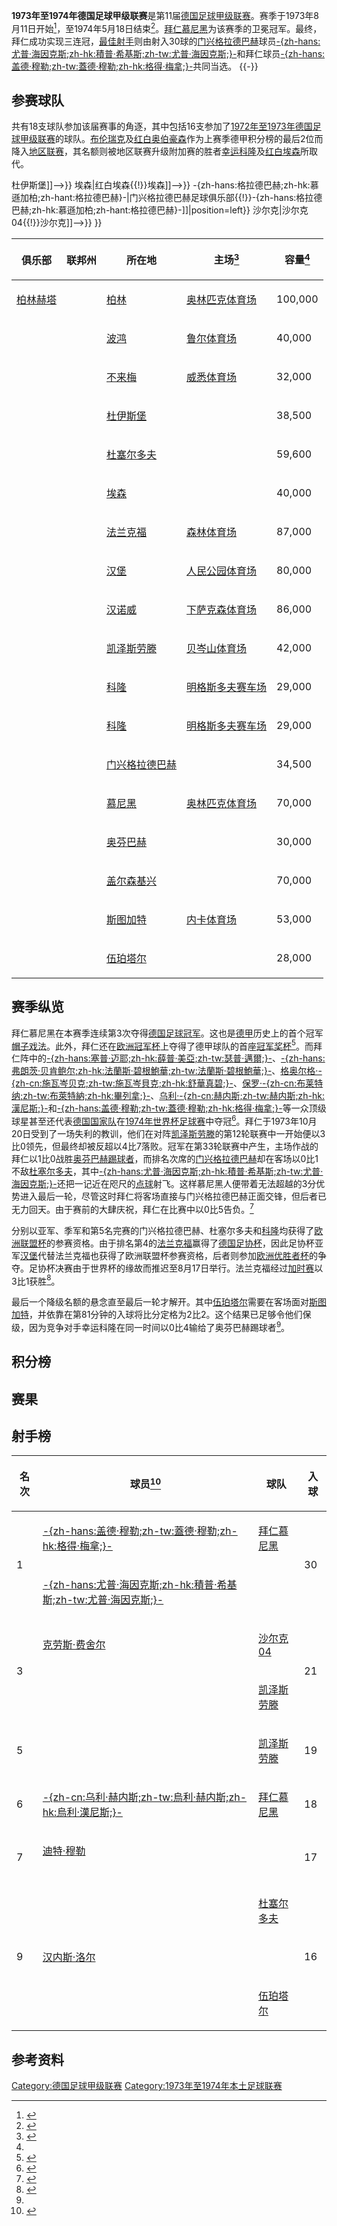 {{noteTA
|G1=足球
|G2=德甲
|G3=uefa
}}
{{Infobox football league season
| competition                = [[德国足球甲级联赛|德国足球甲级联赛]]
| season                     = 1973–74
| winners                    = [[拜仁慕尼黑|拜仁慕尼黑]]<small>（第 4 次夺冠）</small>
| relegated                  = [[幸运科隆|幸运科隆]]、[[汉诺威96|汉诺威96]]
| continentalcup1            = [[1974–75年欧洲冠军杯|欧洲冠军杯]]
| continentalcup1 qualifiers = [[拜仁慕尼黑|拜仁慕尼黑]]
| continentalcup2            = [[1974–75年欧洲优胜者杯|欧洲优胜者杯]]
| continentalcup2 qualifiers = [[法兰克福足球俱乐部|法兰克福]]
| continentalcup3            = [[1974–75年歐洲足協盃|欧洲联盟杯]]
| continentalcup3 qualifiers = [[门兴格拉德巴赫足球俱乐部|-{zh-hans:格拉德巴赫;zh-hk:慕遜加柏;zh-hant:格拉德巴赫}-]]、[[杜塞尔多夫足球俱乐部|杜塞尔多夫]]、<br>[[科隆足球俱乐部|科隆]]、[[汉堡足球俱乐部|汉堡]]
| league topscorer           = [[盖德·穆勒|-{zh-hans:盖德·穆勒;zh-tw:蓋德·穆勒;zh-hk:格得·梅拿;}-]]、<br>[[積普·希基斯|-{zh-hans:尤普·海因克斯;zh-hk:積普·希基斯;zh-tw:尤普·海因克斯;}-]]<small>（各30球）</small>
| biggest home win           = [[门兴格拉德巴赫足球俱乐部|-{zh-hans:格拉德巴赫;zh-hk:慕遜加柏;zh-hant:格拉德巴赫}-]] 7–1 [[伍珀塔尔足球俱乐部|伍珀塔尔]]<br>[[门兴格拉德巴赫足球俱乐部|-{zh-hans:格拉德巴赫;zh-hk:慕遜加柏;zh-hant:格拉德巴赫}-]] 6–0 [[沙尔克04|沙尔克04]]<br>[[法兰克福足球俱乐部|法兰克福]] 6–0 [[红白埃森|红白埃森]]
| biggest away win           = [[汉堡足球俱乐部|汉堡]] 0–5 [[拜仁慕尼黑|拜仁慕尼黑]]
| highest scoring            = [[凯泽斯劳滕足球俱乐部|凯泽斯劳滕]] 7–4 [[拜仁慕尼黑|拜仁慕尼黑]]
| matches                    = 306
| total goals                = 1085
| attendance                 = 6794100
| prevseason                 = [[1972年至1973年德国足球甲级联赛|1972–73]]
| nextseason                 = [[1974年至1975年德国足球甲级联赛|1974–75]]
}}
'''1973年至1974年德国足球甲级联赛'''是第11届[[德国足球甲级联赛|德国足球甲级联赛]]。赛季于1973年8月11日开始<ref>{{de}}{{cite web|url=http://www.dfb.de/index.php?id=330440|title=Schedule Round 1|publisher=DFB|deadurl=yes|archiveurl=https://web.archive.org/web/20110608081524/http://www.dfb.de/index.php?id=330440|archivedate=2011-06-08|accessdate=2014-10-12}}</ref>，至1974年5月18日结束<ref>{{de}}{{cite web |url=http://www.dfb.de/index.php?id=330882 |title=Archive 1972/1973 Round 34 |publisher=DFB |deadurl=yes |archiveurl=https://web.archive.org/web/20110608081243/http://www.dfb.de/index.php?id=330882 |archivedate=2011-06-08 |accessdate=2014-10-12 }}</ref>。[[拜仁慕尼黑|拜仁慕尼黑]]为该赛季的卫冕冠军。最终，拜仁成功实现三连冠，[[德国足球甲级联赛最佳射手|最佳射手]]则由射入30球的[[门兴格拉德巴赫足球俱乐部|门兴格拉德巴赫]]球员[[積普·希基斯|-{zh-hans:尤普·海因克斯;zh-hk:積普·希基斯;zh-tw:尤普·海因克斯;}-]]和拜仁球员[[盖德·穆勒|-{zh-hans:盖德·穆勒;zh-tw:蓋德·穆勒;zh-hk:格得·梅拿;}-]]共同当选。
{{TOC left}}
{{-}}

==参赛球队==
共有18支球队参加该届赛事的角逐，其中包括16支参加了[[1972年至1973年德国足球甲级联赛|1972年至1973年德国足球甲级联赛]]的球队。[[布伦瑞克足球俱乐部|布伦瑞克]]及[[红白奥伯豪森|红白奥伯豪森]]作为上赛季德甲积分榜的最后2位而降入[[德国足球地区联赛|地区联赛]]，其名额则被地区联赛升级附加赛的胜者[[幸运科隆|幸运科隆]]及[[红白埃森|红白埃森]]所取代。

{{Location map+ |FRG and West Berlin |width=375 |float=right |caption=1973-74赛季德甲联赛球队分布图 |places=
{{Location map~ |FRG and West Berlin |lat=52.511274|long=13.242632|label=[[柏林赫塔|柏林赫塔]] |position=left}}
{{Location map~ |FRG and West Berlin |lat=51.482987|long=7.211397 |label=<small>[[波鸿足球俱乐部|波鸿]]</small> }}
{{Location map~ |FRG and West Berlin |lat=53.065337|long=8.836722 |label=[[云达不来梅|云达不来梅]] |position=left}}
{{Location map~ |FRG and West Berlin |lat=51.409033|long=6.778664 |label=<!--[[杜伊斯堡足球俱乐部{{!}}杜伊斯堡|杜伊斯堡足球俱乐部{{!}}杜伊斯堡]]-->}}
{{Location map~ |FRG and West Berlin |lat=51.261593|long=6.733204 |label=   <small>[[杜塞尔多夫足球俱乐部|杜塞尔多夫]]</small> |position=bottom}}
{{Location map~ |FRG and West Berlin |lat=51.485833|long=6.977778 |label=<!--[[红白埃森{{!}}埃森|红白埃森{{!}}埃森]]-->}}
{{Location map~ |FRG and West Berlin |lat=50.069206|long=8.644234 |label=[[法兰克福足球俱乐部|法兰克福]] |position=left}}
{{Location map~ |FRG and West Berlin |lat=53.587095|long=9.898711 |label=[[汉堡足球俱乐部|汉堡]] |position=left}}
{{Location map~ |FRG and West Berlin |lat=52.360771|long=9.730700 |label=[[汉诺威96|汉诺威]]|position=left}}
{{Location map~ |FRG and West Berlin |lat=49.434705|long=7.776408 |label=[[凯泽斯劳滕足球俱乐部|凯泽斯劳滕]]}}
{{Location map~ |FRG and West Berlin |lat=50.933224|long=6.874697 |label=<small>[[科隆足球俱乐部|科隆]]<br>[[幸运科隆|幸运科隆]]</small>|position=bottom}}
{{Location map~ |FRG and West Berlin |lat=51.208908|long=6.439549 |label=<small>[[门兴格拉德巴赫足球俱乐部{{!}}-{zh-hans:格拉德巴赫;zh-hk:慕遜加柏;zh-hant:格拉德巴赫}-|门兴格拉德巴赫足球俱乐部{{!}}-{zh-hans:格拉德巴赫;zh-hk:慕遜加柏;zh-hant:格拉德巴赫}-]]</small>|position=left}}
{{Location map~ |FRG and West Berlin |lat=48.110950|long=11.574578|label=[[拜仁慕尼黑|拜仁慕尼黑]]}}
{{Location map~ |FRG and West Berlin |lat=50.094664|long=8.798746|label=[[奥芬巴赫踢球者|奥芬巴赫]]}}
{{Location map~ |FRG and West Berlin |lat=51.529752|long=7.079809 |label=<!--[[沙尔克04{{!}}沙尔克|沙尔克04{{!}}沙尔克]]-->}}
{{Location map~ |FRG and West Berlin |lat=48.792295|long=9.232141 |label=[[斯图加特足球俱乐部|斯图加特]]}}
<!--DISPLAY FIXES FOR RUHR AREA TEAMS-->
{{Location map~ |FRG and West Berlin |mark=TransparentPlaceholder.png |lat=51.32 |long=6.78 |label=<small>[[杜伊斯堡足球俱乐部|杜伊斯堡]]</small> |position=left}}
{{Location map~ |FRG and West Berlin |mark=TransparentPlaceholder.png |lat=51.56 |long=7.14 |label=<small>[[红白埃森|埃森]]</small> |position=left}}
{{Location map~ |FRG and West Berlin |mark=TransparentPlaceholder.png |lat=51.61 |long=6.92 |label=<small>[[沙尔克04|沙尔克04]]</small>}}
{{Location map~ |FRG and West Berlin |lat=51.239124|long=7.105004 |label=<small>[[伍珀塔尔足球俱乐部|伍珀塔尔]]</small>}}
}}
{| class="wikitable sortable"
|-
! 俱乐部
! 联邦州
! 所在地
! 主场<ref name="Vereinslexikon">{{de}}{{cite book|last=Grüne|first=Hardy|title=Enzyklopädie des deutschen Ligafußballs, Band 7: Vereinslexikon|publisher=AGON Sportverlag|location=Kassel|year=2001|isbn=3-89784-147-9}}</ref>
! 容量<ref name="Vereinslexikon" />
|-
| [[柏林赫塔|柏林赫塔]]
| {{flag|Berlin}}
| [[柏林|柏林]]
| [[柏林奥林匹克体育场|奥林匹克体育场]]
| 100,000
|-
| {{sort|Bochum|[[波鸿足球俱乐部|波鸿]]}}
| {{flag|North Rhine-Westphalia}}
| [[波鸿|波鸿]]
| [[鲁尔球场|鲁尔体育场]]
| 40,000
|-
| {{sort|Bremen|[[云达不来梅|云达不来梅]]}}
| {{flag|Bremen|name=Bremen (state)}}
| [[不来梅|不来梅]]
| [[威悉体育场|威悉体育场]]
| 32,000
|-
| {{sort|Duisburg|[[杜伊斯堡足球俱乐部|杜伊斯堡]]}}
| {{flag|North Rhine-Westphalia}}
| [[杜伊斯堡|杜伊斯堡]]
| {{link-de|维道体育场|Wedaustadion}}
| 38,500
|-
| {{sort|Düsseldorf|[[杜塞尔多夫足球俱乐部|杜塞尔多夫]]}}
| {{flag|North Rhine-Westphalia}}
| [[杜塞尔多夫|杜塞尔多夫]]
| {{link-de|莱茵体育场|Rheinstadion}}
| 59,600
|-
| {{sort|Essen|[[红白埃森|红白埃森]]}}
| {{flag|North Rhine-Westphalia}}
| [[埃森|埃森]]
| {{link-de|格奥尔格·梅尔彻斯体育场|Georg-Melches-Stadion}}
| 40,000
|-
| {{sort|Frankfurt|[[法兰克福足球俱乐部|法兰克福]]}}
| {{flag|Hesse}}
| [[法兰克福|法兰克福]]
| [[商业银行竞技场|森林体育场]]
| 87,000
|-
| {{sort|Hamburg|[[汉堡足球俱乐部|汉堡]]}}
| {{flag|Hamburg}}
| [[汉堡|汉堡]]
| [[人民公园体育场|人民公园体育场]]
| 80,000
|-
| {{sort|Hannover|[[汉诺威96|汉诺威96]]}}
| {{flag|Lower Saxony}}
| [[汉诺威|汉诺威]]
| [[下萨克森体育场|下萨克森体育场]]
| 86,000
|-
| {{sort|Kaiserslautern|[[凯泽斯劳滕足球俱乐部|凯泽斯劳滕]]}}
| {{flag|Rhineland-Palatinate}}
| [[凯泽斯劳滕|凯泽斯劳滕]]
| [[弗里茨·瓦尔特体育场|贝岑山体育场]]
| 42,000
|-
| {{sort|Köln|[[科隆足球俱乐部|科隆]]}}
| {{flag|North Rhine-Westphalia}}
| [[科隆|科隆]]
| [[莱茵能源球场|明格斯多夫赛车场]]
| 29,000
|-
| {{sort|Köln|[[幸运科隆|幸运科隆]]}}
| {{flag|North Rhine-Westphalia}}
| [[科隆|科隆]]
| [[莱茵能源球场|明格斯多夫赛车场]]
| 29,000
|-
| {{sort|Mönchengladbach|[[门兴格拉德巴赫足球俱乐部|门兴格拉德巴赫]]}}
| {{flag|North Rhine-Westphalia}}
| [[门兴格拉德巴赫|门兴格拉德巴赫]]
| {{link-de|博克尔山体育场|Bökelbergstadion}}
| 34,500
|-
| {{sort|München Bayern|[[拜仁慕尼黑|拜仁慕尼黑]]}}
| {{flag|Bavaria}}
| [[慕尼黑|慕尼黑]]
| [[慕尼黑奥林匹克体育场|奥林匹克体育场]]
| 70,000
|-
| {{sort|Neunkirchen|[[奥芬巴赫踢球者|奥芬巴赫踢球者]]}}
|{{flag|Hesse}}
| [[奥芬巴赫|奥芬巴赫]]
| {{link-de|比伯山麓体育场|Stadion am Bieberer Berg}}
| 30,000
|-
| {{sort|Schalke|[[沙尔克04|沙尔克04]]}}
| {{flag|North Rhine-Westphalia}}
| [[盖尔森基兴|盖尔森基兴]]
| {{link-de|公园体育场|Parkstadion}}
| 70,000
|-
| {{sort|Stuttgart|[[斯图加特足球俱乐部|斯图加特]]}}
|{{flag|Baden-Württemberg}}
| [[斯图加特|斯图加特]]
| [[内卡体育场|内卡体育场]]
| 53,000
|-
| {{sort|Wuppertal|[[伍珀塔尔足球俱乐部|伍珀塔尔]]}}
| {{flag|North Rhine-Westphalia}}
| [[伍珀塔尔|伍珀塔尔]]
| {{link-de|动物园畔体育场|Stadion am Zoo}}
| 28,000
|}

==赛季纵览==
拜仁慕尼黑在本赛季连续第3次夺得[[德国足球冠军|德国足球冠军]]。这也是[[德甲|德甲]]历史上的首个冠军[[帽子戏法|帽子戏法]]。此外，拜仁还在[[1974年欧洲冠军杯决赛|欧洲冠军杯]]上夺得了德甲球队的首座[[歐洲冠軍球會盃|冠军奖杯]]<ref name = "bayernhistory6876">{{en}}{{cite web | title = The Golden Years | publisher = FC Bayern Munich Official Website | accessdate = 2008-08-11 | year = 2003 | url = http://www.fcbayern.telekom.de/en/company/club/history/00266.php | archive-date = 2012-05-09 | archive-url = https://web.archive.org/web/20120509203807/http://www.fcbayern.telekom.de/en/company/club/history/00266.php | dead-url = no }}</ref>。而拜仁阵中的[[塞普·迈耶|-{zh-hans:塞普·迈耶;zh-hk:薛普·美亞;zh-tw:瑟普·邁爾;}-]]、[[弗朗茨·贝肯鲍尔|-{zh-hans:弗朗茨·贝肯鲍尔;zh-hk:法蘭斯·碧根鮑華;zh-tw:法蘭斯·碧根鮑華;}-]]、[[格奥尔格·施瓦岑贝克|格奥尔格·-{zh-cn:施瓦岑贝克;zh-tw:施瓦岑貝克;zh-hk:舒華真碧;}-]]、[[保罗·布莱特纳|保罗·-{zh-cn:布莱特纳;zh-tw:布萊特納;zh-hk:畢列拿;}-]]、[[乌利·赫内斯|乌利·-{zh-cn:赫内斯;zh-tw:赫内斯;zh-hk:漢尼斯;}-]]和[[盖德·穆勒|-{zh-hans:盖德·穆勒;zh-tw:蓋德·穆勒;zh-hk:格得·梅拿;}-]]等一众顶级球星甚至还代表[[德国国家足球队|德国国家队]]在[[1974年世界杯足球赛|1974年世界杯足球赛]]中夺冠<ref>{{de}}{{cite web|url=http://www.dfb.de/index.php?id=500003&no_cache=1|publisher=DFB|title=Der genaue Datensatz muß mit der Suchfunktion ermittelt werden|deadurl=yes|archiveurl=https://web.archive.org/web/20140704223704/http://www.dfb.de/index.php?id=500003&no_cache=1|archivedate=2014-07-04|accessdate=2014-10-12}}</ref>。拜仁于1973年10月20日受到了一场失利的教训，他们在对阵[[凯泽斯劳滕足球俱乐部|凯泽斯劳滕]]的第12轮联赛中一开始便以3比0领先，但最终却被反超以4比7落败。冠军在第33轮联赛中产生，主场作战的拜仁以1比0战胜[[奥芬巴赫踢球者|奥芬巴赫踢球者]]，而排名次席的[[门兴格拉德巴赫足球俱乐部|门兴格拉德巴赫]]却在客场以0比1不敌[[杜塞尔多夫足球俱乐部|杜塞尔多夫]]，其中[[積普·希基斯|-{zh-hans:尤普·海因克斯;zh-hk:積普·希基斯;zh-tw:尤普·海因克斯;}-]]还把一记近在咫尺的[[点球|点球]]射飞。这样慕尼黑人便带着无法超越的3分优势进入最后一轮，尽管这时拜仁将客场直接与门兴格拉德巴赫正面交锋，但后者已无力回天。由于赛前的大肆庆祝，拜仁在比赛中以0比5告负。<ref name="kicker">{{de}}{{cite web|url=http://www.kicker.de/news/fussball/bundesliga/bl50/573051/artikel_titel-hattrick-und-torhungrige-teams.html|title=Titel-Hattrick und torhungrige Teams|publisher=Kicker Online|date=2012-08-03|accessdate=2014-10-12|archive-date=2014-12-28|archive-url=https://web.archive.org/web/20141228162035/http://www.kicker.de/news/fussball/bundesliga/bl50/573051/artikel_titel-hattrick-und-torhungrige-teams.html|dead-url=no}}</ref>

分别以亚军、季军和第5名完赛的门兴格拉德巴赫、杜塞尔多夫和[[科隆足球俱乐部|科隆]]均获得了[[欧洲联盟杯|欧洲联盟杯]]的参赛资格。由于排名第4的[[法兰克福足球俱乐部|法兰克福]]赢得了[[德国足协杯|德国足协杯]]，因此足协杯亚军[[汉堡足球俱乐部|汉堡]]代替法兰克福也获得了欧洲联盟杯参赛资格，后者则参加[[欧洲优胜者杯|欧洲优胜者杯]]的争夺。足协杯决赛由于世界杯的缘故而推迟至8月17日举行。法兰克福经过[[加时赛|加时赛]]以3比1获胜<ref>{{de}}{{cite web |title=DFB-Pokal 1973-74 |publisher=fussballdaten.de |accessdate=2008-10-07 |year=2008 |url=http://www.fussballdaten.de/dfb/1974/ |archiveurl=https://web.archive.org/web/20080929212654/http://www.fussballdaten.de/dfb/1974/ |archivedate=2008-09-29 |deadurl=yes }}</ref>。

最后一个降级名额的悬念直至最后一轮才解开。其中[[伍珀塔尔足球俱乐部|伍珀塔尔]]需要在客场面对[[斯图加特足球俱乐部|斯图加特]]，并依靠{{link-de|海因茨-迪特·洛姆|Heinz-Dieter Lömm}}在第81分钟的入球将比分定格为2比2。这个结果已足够令他们保级，因为竞争对手幸运科隆在同一时间以0比4输给了奥芬巴赫踢球者<ref name="kicker"/>。

==积分榜==
{{Fb cl header}}
{{Fb cl2 team 2pts |p=1 |t=[[拜仁慕尼黑|拜仁慕尼黑]] |w=20|d=9 |l=5 |gf=95|ga=53|bc=#ACE1AF|champion=y}}
{{Fb cl3 qr |rows=1 |competition=[[1974–75年欧洲冠军杯#第一圈|1974–75年欧洲冠军杯第一圈]]}}
{{Fb cl2 team 2pts |p=2 |t=[[门兴格拉德巴赫足球俱乐部|门兴格拉德巴赫]] |w=21|d=6 |l=7 |gf=93|ga=52|bc=#97DEFF}}
{{Fb cl3 qr |rows=2 |competition=[[1974–75年歐洲足協盃#第一圈|1974–75年欧洲联盟杯第一圈]]}}
{{Fb cl2 team 2pts |p=3 |t=[[杜塞尔多夫足球俱乐部|杜塞尔多夫]] |w=16|d=9 |l=9 |gf=61|ga=47|bc=#97DEFF}}
{{Fb cl2 team 2pts |p=4 |t=[[法兰克福足球俱乐部|法兰克福]] |w=15|d=11|l=8 |gf=63|ga=50|bc=#FFFF75}}
{{Fb cl3 qr |rows=1 |competition=[[1974–75年欧洲优胜者杯|1974–75年欧洲优胜者杯第一圈]]}}
{{Fb cl2 team 2pts |p=5 |t=[[科隆足球俱乐部|科隆]] |w=16|d=7 |l=11|gf=69|ga=56|bc=#97DEFF}}
{{Fb cl3 qr |rows=1 |competition=[[1974–75年歐洲足協盃#第一圈|1974–75年欧洲联盟杯第一圈]]}}
{{Fb cl2 team 2pts |p=6 |t=[[凯泽斯劳滕足球俱乐部|凯泽斯劳滕]] |w=15|d=8 |l=11|gf=80|ga=69}}
{{Fb cl2 team 2pts |p=7 |t=[[沙尔克04|沙尔克04]] |w=16|d=5 |l=13|gf=72|ga=68}}
{{Fb cl2 team 2pts |p=8 |t=[[柏林赫塔|柏林赫塔]] |w=11|d=11|l=12|gf=56|ga=60}}
{{Fb cl2 team 2pts |p=9 |t=[[斯图加特足球俱乐部|斯图加特]] |w=12|d=7 |l=15|gf=58|ga=57}}
{{Fb cl2 team 2pts |p=10|t=[[奥芬巴赫踢球者|奥芬巴赫踢球者]] |w=11|d=9 |l=14|gf=56|ga=62}}
{{Fb cl2 team 2pts |p=11|t=[[云达不来梅|云达不来梅]] |w=9 |d=13|l=12|gf=48|ga=56}}
{{Fb cl2 team 2pts |p=12|t=[[汉堡足球俱乐部|汉堡]] |w=13|d=5 |l=16|gf=53|ga=62|bc=#97DEFF}}
{{Fb cl3 qr |rows=1 |competition=[[1974–75年歐洲足協盃#第一圈|1974–75年欧洲联盟杯第一圈]]|nt=1}}
{{Fb cl2 team 2pts |p=13|t=[[红白埃森|红白埃森]] |w=10|d=11|l=13|gf=56|ga=70}}
{{Fb cl2 team 2pts |p=14|t=[[波鸿足球俱乐部|波鸿]] |w=9 |d=12|l=13|gf=45|ga=57}}
{{Fb cl2 team 2pts |p=15|t=[[杜伊斯堡足球俱乐部|杜伊斯堡]] |w=11|d=7 |l=16|gf=42|ga=56}}
{{Fb cl2 team 2pts |p=16|t=[[伍珀塔尔足球俱乐部|伍珀塔尔]] |w=8 |d=9 |l=17|gf=42|ga=65}}
{{Fb cl2 team 2pts |p=17|t=[[幸运科隆|幸运科隆]] |w=8 |d=9 |l=17|gf=46|ga=79|bc=#FF8888|relegated=y}}
{{Fb cl3 qr |relegation=yes |rows=2 |competition=[[1974年至1975年德国足球乙级联赛|1974–75年乙级联赛]]}}
{{Fb cl2 team 2pts |p=18|t=[[汉诺威96|汉诺威96]] |w=6 |d=10|l=18|gf=50|ga=66|bc=#FF8888|relegated=y}}
{{Fb cl footer |s=[https://web.archive.org/web/20110608081540/http://www.dfb.de/index.php?id=330803 www.dfb.de] |nt=<sup>1</sup>因[[法兰克福足球俱乐部|法兰克福]]获得了[[1974–75年欧洲优胜者|欧洲优胜者杯]]的参赛权，其[[1974–75年歐洲足協盃|欧洲联盟杯]]的参赛资格由{{link-en|1973年至1974年德国足协杯|1973–74 DFB-Pokal|德国足协杯}}亚军[[汉堡足球俱乐部|汉堡]]入替。|date=2011-12}}

==赛果==
{{Fb r header |nt=18 | Hertha BSC | Bochum | Werder Bremen | Duisburg | Düsseldorf | Essen | Frankfurt | Hamburg | Hannover | Kaiserslautern | Köln | Fortuna Köln | Mönchengladbach | Bayern Munich | Offenbach | Schalke 04 | Stuttgart | Wuppertal}}

{{Fb r team |t=Hertha BSC |bg=y}}
<!--     Hertha BSC --> {{Fb r|r=null }}
<!--         Bochum --> {{Fb r|gf=4 |ga=2 }}
<!--         Bremen --> {{Fb r|gf=0 |ga=0 }}
<!--       Duisburg --> {{Fb r|gf=2 |ga=4 }}
<!--     Düsseldorf --> {{Fb r|gf=2 |ga=0 }}
<!--          Essen --> {{Fb r|gf=1 |ga=1 }}
<!--      Frankfurt --> {{Fb r|gf=2 |ga=1 }}
<!--        Hamburg --> {{Fb r|gf=2 |ga=1 }}
<!--       Hannover --> {{Fb r|gf=4 |ga=2 }}
<!-- Kaiserslautern --> {{Fb r|gf=3 |ga=1 }}
<!--           Köln --> {{Fb r|gf=2 |ga=2 }}
<!--   Fortuna Köln --> {{Fb r|gf=1 |ga=1 }}
<!--     M'gladbach --> {{Fb r|gf=3 |ga=4 }}
<!--  Bayern Munich --> {{Fb r|gf=2 |ga=2 }}
<!--      Offenbach --> {{Fb r|gf=2 |ga=2 }}
<!--        Schalke --> {{Fb r|gf=1 |ga=0 }}
<!--      Stuttgart --> {{Fb r|gf=1 |ga=0 }}
<!--      Wuppertal --> {{Fb r|gf=3 |ga=0 }}

{{Fb r team |t=Bochum |bg=y}}
<!--     Hertha BSC --> {{Fb r|gf=2 |ga=1 }}
<!--         Bochum --> {{Fb r|r=null }}
<!--         Bremen --> {{Fb r|gf=0 |ga=0 }}
<!--       Duisburg --> {{Fb r|gf=3 |ga=0 }}
<!--     Düsseldorf --> {{Fb r|gf=3 |ga=3 }}
<!--          Essen --> {{Fb r|gf=1 |ga=2 }}
<!--      Frankfurt --> {{Fb r|gf=1 |ga=1 }}
<!--        Hamburg --> {{Fb r|gf=2 |ga=0 }}
<!--       Hannover --> {{Fb r|gf=3 |ga=1 }}
<!-- Kaiserslautern --> {{Fb r|gf=2 |ga=2 }}
<!--           Köln --> {{Fb r|gf=0 |ga=2 }}
<!--   Fortuna Köln --> {{Fb r|gf=2 |ga=0 }}
<!--     M'gladbach --> {{Fb r|gf=1 |ga=1 }}
<!--  Bayern Munich --> {{Fb r|gf=0 |ga=1 }}
<!--      Offenbach --> {{Fb r|gf=4 |ga=1 }}
<!--        Schalke --> {{Fb r|gf=2 |ga=5 }}
<!--      Stuttgart --> {{Fb r|gf=0 |ga=0 }}
<!--      Wuppertal --> {{Fb r|gf=2 |ga=1 }}

{{Fb r team |t=Werder Bremen |bg=y}}
<!--     Hertha BSC --> {{Fb r|gf=4 |ga=1 }}
<!--         Bochum --> {{Fb r|gf=1 |ga=0 }}
<!--         Bremen --> {{Fb r|r=null }}
<!--       Duisburg --> {{Fb r|gf=1 |ga=2 }}
<!--     Düsseldorf --> {{Fb r|gf=0 |ga=0 }}
<!--          Essen --> {{Fb r|gf=1 |ga=1 }}
<!--      Frankfurt --> {{Fb r|gf=1 |ga=2 }}
<!--        Hamburg --> {{Fb r|gf=1 |ga=1 }}
<!--       Hannover --> {{Fb r|gf=3 |ga=3 }}
<!-- Kaiserslautern --> {{Fb r|gf=3 |ga=1 }}
<!--           Köln --> {{Fb r|gf=4 |ga=2 }}
<!--   Fortuna Köln --> {{Fb r|gf=2 |ga=0 }}
<!--     M'gladbach --> {{Fb r|gf=2 |ga=3 }}
<!--  Bayern Munich --> {{Fb r|gf=1 |ga=1 }}
<!--      Offenbach --> {{Fb r|gf=0 |ga=2 }}
<!--        Schalke --> {{Fb r|gf=2 |ga=1 }}
<!--      Stuttgart --> {{Fb r|gf=1 |ga=1 }}
<!--      Wuppertal --> {{Fb r|gf=3 |ga=0 }}

{{Fb r team |t=Duisburg |bg=y}}
<!--     Hertha BSC --> {{Fb r|gf=1 |ga=1 }}
<!--         Bochum --> {{Fb r|gf=0 |ga=0 }}
<!--         Bremen --> {{Fb r|gf=3 |ga=1 }}
<!--       Duisburg --> {{Fb r|r=null }}
<!--     Düsseldorf --> {{Fb r|gf=0 |ga=1 }}
<!--          Essen --> {{Fb r|gf=1 |ga=0 }}
<!--      Frankfurt --> {{Fb r|gf=1 |ga=1 }}
<!--        Hamburg --> {{Fb r|gf=0 |ga=0 }}
<!--       Hannover --> {{Fb r|gf=1 |ga=1 }}
<!-- Kaiserslautern --> {{Fb r|gf=2 |ga=1 }}
<!--           Köln --> {{Fb r|gf=5 |ga=1 }}
<!--   Fortuna Köln --> {{Fb r|gf=1 |ga=3 }}
<!--     M'gladbach --> {{Fb r|gf=1 |ga=2 }}
<!--  Bayern Munich --> {{Fb r|gf=0 |ga=4 }}
<!--      Offenbach --> {{Fb r|gf=4 |ga=0 }}
<!--        Schalke --> {{Fb r|gf=2 |ga=0 }}
<!--      Stuttgart --> {{Fb r|gf=1 |ga=0 }}
<!--      Wuppertal --> {{Fb r|gf=0 |ga=0 }}

{{Fb r team |t=Düsseldorf |bg=y}}
<!--     Hertha BSC --> {{Fb r|gf=1 |ga=1 }}
<!--         Bochum --> {{Fb r|gf=1 |ga=1 }}
<!--         Bremen --> {{Fb r|gf=1 |ga=1 }}
<!--       Duisburg --> {{Fb r|gf=2 |ga=1 }}
<!--     Düsseldorf --> {{Fb r|r=null }}
<!--          Essen --> {{Fb r|gf=3 |ga=0 }}
<!--      Frankfurt --> {{Fb r|gf=1 |ga=0 }}
<!--        Hamburg --> {{Fb r|gf=2 |ga=0 }}
<!--       Hannover --> {{Fb r|gf=2 |ga=0 }}
<!-- Kaiserslautern --> {{Fb r|gf=2 |ga=5 }}
<!--           Köln --> {{Fb r|gf=3 |ga=0 }}
<!--   Fortuna Köln --> {{Fb r|gf=5 |ga=1 }}
<!--     M'gladbach --> {{Fb r|gf=1 |ga=0 }}
<!--  Bayern Munich --> {{Fb r|gf=4 |ga=2 }}
<!--      Offenbach --> {{Fb r|gf=3 |ga=3 }}
<!--        Schalke --> {{Fb r|gf=0 |ga=1 }}
<!--      Stuttgart --> {{Fb r|gf=2 |ga=0 }}
<!--      Wuppertal --> {{Fb r|gf=2 |ga=0 }}

{{Fb r team |t=Essen |bg=y}}
<!--     Hertha BSC --> {{Fb r|gf=3 |ga=2 }}
<!--         Bochum --> {{Fb r|gf=2 |ga=2 }}
<!--         Bremen --> {{Fb r|gf=3 |ga=1 }}
<!--       Duisburg --> {{Fb r|gf=4 |ga=2 }}
<!--     Düsseldorf --> {{Fb r|gf=1 |ga=4 }}
<!--          Essen --> {{Fb r|r=null }}
<!--      Frankfurt --> {{Fb r|gf=6 |ga=3 }}
<!--        Hamburg --> {{Fb r|gf=1 |ga=1 }}
<!--       Hannover --> {{Fb r|gf=1 |ga=1 }}
<!-- Kaiserslautern --> {{Fb r|gf=3 |ga=3 }}
<!--           Köln --> {{Fb r|gf=1 |ga=1 }}
<!--   Fortuna Köln --> {{Fb r|gf=0 |ga=2 }}
<!--     M'gladbach --> {{Fb r|gf=2 |ga=6 }}
<!--  Bayern Munich --> {{Fb r|gf=0 |ga=1 }}
<!--      Offenbach --> {{Fb r|gf=1 |ga=2 }}
<!--        Schalke --> {{Fb r|gf=2 |ga=5 }}
<!--      Stuttgart --> {{Fb r|gf=3 |ga=3 }}
<!--      Wuppertal --> {{Fb r|gf=2 |ga=1 }}

{{Fb r team |t=Frankfurt |bg=y}}
<!--     Hertha BSC --> {{Fb r|gf=2 |ga=0 }}
<!--         Bochum --> {{Fb r|gf=3 |ga=1 }}
<!--         Bremen --> {{Fb r|gf=1 |ga=1 }}
<!--       Duisburg --> {{Fb r|gf=3 |ga=0 }}
<!--     Düsseldorf --> {{Fb r|gf=2 |ga=1 }}
<!--          Essen --> {{Fb r|gf=6 |ga=0 }}
<!--      Frankfurt --> {{Fb r|r=null }}
<!--        Hamburg --> {{Fb r|gf=1 |ga=0 }}
<!--       Hannover --> {{Fb r|gf=1 |ga=1 }}
<!-- Kaiserslautern --> {{Fb r|gf=3 |ga=1 }}
<!--           Köln --> {{Fb r|gf=2 |ga=1 }}
<!--   Fortuna Köln --> {{Fb r|gf=4 |ga=2 }}
<!--     M'gladbach --> {{Fb r|gf=1 |ga=0 }}
<!--  Bayern Munich --> {{Fb r|gf=1 |ga=1 }}
<!--      Offenbach --> {{Fb r|gf=2 |ga=2 }}
<!--        Schalke --> {{Fb r|gf=2 |ga=1 }}
<!--      Stuttgart --> {{Fb r|gf=4 |ga=3 }}
<!--      Wuppertal --> {{Fb r|gf=1 |ga=0 }}

{{Fb r team |t=Hamburg |bg=y}}
<!--     Hertha BSC --> {{Fb r|gf=0 |ga=2 }}
<!--         Bochum --> {{Fb r|gf=5 |ga=0 }}
<!--         Bremen --> {{Fb r|gf=3 |ga=0 }}
<!--       Duisburg --> {{Fb r|gf=2 |ga=0 }}
<!--     Düsseldorf --> {{Fb r|gf=1 |ga=3 }}
<!--          Essen --> {{Fb r|gf=2 |ga=3 }}
<!--      Frankfurt --> {{Fb r|gf=4 |ga=2 }}
<!--        Hamburg --> {{Fb r|r=null }}
<!--       Hannover --> {{Fb r|gf=1 |ga=4 }}
<!-- Kaiserslautern --> {{Fb r|gf=0 |ga=2 }}
<!--           Köln --> {{Fb r|gf=3 |ga=1 }}
<!--   Fortuna Köln --> {{Fb r|gf=4 |ga=0 }}
<!--     M'gladbach --> {{Fb r|gf=1 |ga=0 }}
<!--  Bayern Munich --> {{Fb r|gf=0 |ga=5 }}
<!--      Offenbach --> {{Fb r|gf=0 |ga=0 }}
<!--        Schalke --> {{Fb r|gf=5 |ga=2 }}
<!--      Stuttgart --> {{Fb r|gf=1 |ga=0 }}
<!--      Wuppertal --> {{Fb r|gf=2 |ga=1 }}

{{Fb r team |t=Hannover |bg=y}}
<!--     Hertha BSC --> {{Fb r|gf=3 |ga=1 }}
<!--         Bochum --> {{Fb r|gf=1 |ga=2 }}
<!--         Bremen --> {{Fb r|gf=0 |ga=1 }}
<!--       Duisburg --> {{Fb r|gf=2 |ga=2 }}
<!--     Düsseldorf --> {{Fb r|gf=1 |ga=2 }}
<!--          Essen --> {{Fb r|gf=1 |ga=2 }}
<!--      Frankfurt --> {{Fb r|gf=0 |ga=0 }}
<!--        Hamburg --> {{Fb r|gf=2 |ga=2 }}
<!--       Hannover --> {{Fb r|r=null }}
<!-- Kaiserslautern --> {{Fb r|gf=4 |ga=2 }}
<!--           Köln --> {{Fb r|gf=1 |ga=0 }}
<!--   Fortuna Köln --> {{Fb r|gf=1 |ga=1 }}
<!--     M'gladbach --> {{Fb r|gf=0 |ga=2 }}
<!--  Bayern Munich --> {{Fb r|gf=3 |ga=1 }}
<!--      Offenbach --> {{Fb r|gf=2 |ga=3 }}
<!--        Schalke --> {{Fb r|gf=0 |ga=1 }}
<!--      Stuttgart --> {{Fb r|gf=3 |ga=0 }}
<!--      Wuppertal --> {{Fb r|gf=1 |ga=1 }}

{{Fb r team |t=Kaiserslautern |bg=y}}
<!--     Hertha BSC --> {{Fb r|gf=3 |ga=1 }}
<!--         Bochum --> {{Fb r|gf=0 |ga=2 }}
<!--         Bremen --> {{Fb r|gf=2 |ga=2 }}
<!--       Duisburg --> {{Fb r|gf=2 |ga=1 }}
<!--     Düsseldorf --> {{Fb r|gf=3 |ga=2 }}
<!--          Essen --> {{Fb r|gf=0 |ga=0 }}
<!--      Frankfurt --> {{Fb r|gf=1 |ga=4 }}
<!--        Hamburg --> {{Fb r|gf=1 |ga=4 }}
<!--       Hannover --> {{Fb r|gf=2 |ga=1 }}
<!-- Kaiserslautern --> {{Fb r|r=null }}
<!--           Köln --> {{Fb r|gf=1 |ga=2 }}
<!--   Fortuna Köln --> {{Fb r|gf=2 |ga=1 }}
<!--     M'gladbach --> {{Fb r|gf=2 |ga=4 }}
<!--  Bayern Munich --> {{Fb r|gf=7 |ga=4 }}
<!--      Offenbach --> {{Fb r|gf=3 |ga=0 }}
<!--        Schalke --> {{Fb r|gf=4 |ga=0 }}
<!--      Stuttgart --> {{Fb r|gf=4 |ga=0 }}
<!--      Wuppertal --> {{Fb r|gf=4 |ga=0 }}

{{Fb r team |t=Köln |bg=y}}
<!--     Hertha BSC --> {{Fb r|gf=3 |ga=4 }}
<!--         Bochum --> {{Fb r|gf=2 |ga=2 }}
<!--         Bremen --> {{Fb r|gf=2 |ga=0 }}
<!--       Duisburg --> {{Fb r|gf=5 |ga=1 }}
<!--     Düsseldorf --> {{Fb r|gf=4 |ga=2 }}
<!--          Essen --> {{Fb r|gf=3 |ga=2 }}
<!--      Frankfurt --> {{Fb r|gf=1 |ga=1 }}
<!--        Hamburg --> {{Fb r|gf=1 |ga=2 }}
<!--       Hannover --> {{Fb r|gf=2 |ga=1 }}
<!-- Kaiserslautern --> {{Fb r|gf=3 |ga=1 }}
<!--           Köln --> {{Fb r|r=null }}
<!--   Fortuna Köln --> {{Fb r|gf=5 |ga=0 }}
<!--     M'gladbach --> {{Fb r|gf=0 |ga=1 }}
<!--  Bayern Munich --> {{Fb r|gf=4 |ga=3 }}
<!--      Offenbach --> {{Fb r|gf=2 |ga=0 }}
<!--        Schalke --> {{Fb r|gf=3 |ga=1 }}
<!--      Stuttgart --> {{Fb r|gf=5 |ga=2 }}
<!--      Wuppertal --> {{Fb r|gf=0 |ga=0 }}

{{Fb r team |t=Fortuna Köln |bg=y}}
<!--     Hertha BSC --> {{Fb r|gf=3 |ga=3 }}
<!--         Bochum --> {{Fb r|gf=2 |ga=2 }}
<!--         Bremen --> {{Fb r|gf=1 |ga=3 }}
<!--       Duisburg --> {{Fb r|gf=3 |ga=0 }}
<!--     Düsseldorf --> {{Fb r|gf=1 |ga=1 }}
<!--          Essen --> {{Fb r|gf=1 |ga=3 }}
<!--      Frankfurt --> {{Fb r|gf=3 |ga=2 }}
<!--        Hamburg --> {{Fb r|gf=3 |ga=0 }}
<!--       Hannover --> {{Fb r|gf=2 |ga=2 }}
<!-- Kaiserslautern --> {{Fb r|gf=3 |ga=3 }}
<!--           Köln --> {{Fb r|gf=0 |ga=2 }}
<!--   Fortuna Köln --> {{Fb r|r=null }}
<!--     M'gladbach --> {{Fb r|gf=3 |ga=5 }}
<!--  Bayern Munich --> {{Fb r|gf=0 |ga=3 }}
<!--      Offenbach --> {{Fb r|gf=2 |ga=1 }}
<!--        Schalke --> {{Fb r|gf=1 |ga=1 }}
<!--      Stuttgart --> {{Fb r|gf=1 |ga=0 }}
<!--      Wuppertal --> {{Fb r|gf=2 |ga=1 }}

{{Fb r team |t=Mönchengladbach |bg=y}}
<!--     Hertha BSC --> {{Fb r|gf=1 |ga=1 }}
<!--         Bochum --> {{Fb r|gf=2 |ga=0 }}
<!--         Bremen --> {{Fb r|gf=3 |ga=1 }}
<!--       Duisburg --> {{Fb r|gf=3 |ga=2 }}
<!--     Düsseldorf --> {{Fb r|gf=1 |ga=2 }}
<!--          Essen --> {{Fb r|gf=2 |ga=2 }}
<!--      Frankfurt --> {{Fb r|gf=0 |ga=0 }}
<!--        Hamburg --> {{Fb r|gf=6 |ga=1 }}
<!--       Hannover --> {{Fb r|gf=4 |ga=3 }}
<!-- Kaiserslautern --> {{Fb r|gf=2 |ga=2 }}
<!--           Köln --> {{Fb r|gf=1 |ga=1 }}
<!--   Fortuna Köln --> {{Fb r|gf=3 |ga=1 }}
<!--     M'gladbach --> {{Fb r|r=null }}
<!--  Bayern Munich --> {{Fb r|gf=5 |ga=0 }}
<!--      Offenbach --> {{Fb r|gf=5 |ga=1 }}
<!--        Schalke --> {{Fb r|gf=6 |ga=0 }}
<!--      Stuttgart --> {{Fb r|gf=3 |ga=1 }}
<!--      Wuppertal --> {{Fb r|gf=7 |ga=1 }}

{{Fb r team |t=Bayern Munich |bg=y}}
<!--     Hertha BSC --> {{Fb r|gf=3 |ga=1 }}
<!--         Bochum --> {{Fb r|gf=4 |ga=0 }}
<!--         Bremen --> {{Fb r|gf=2 |ga=2 }}
<!--       Duisburg --> {{Fb r|gf=4 |ga=2 }}
<!--     Düsseldorf --> {{Fb r|gf=3 |ga=1 }}
<!--          Essen --> {{Fb r|gf=2 |ga=0 }}
<!--      Frankfurt --> {{Fb r|gf=2 |ga=2 }}
<!--        Hamburg --> {{Fb r|gf=4 |ga=1 }}
<!--       Hannover --> {{Fb r|gf=5 |ga=1 }}
<!-- Kaiserslautern --> {{Fb r|gf=1 |ga=1 }}
<!--           Köln --> {{Fb r|gf=4 |ga=1 }}
<!--   Fortuna Köln --> {{Fb r|gf=5 |ga=1 }}
<!--     M'gladbach --> {{Fb r|gf=4 |ga=3 }}
<!--  Bayern Munich --> {{Fb r|r=null }}
<!--      Offenbach --> {{Fb r|gf=1 |ga=0 }}
<!--        Schalke --> {{Fb r|gf=5 |ga=1 }}
<!--      Stuttgart --> {{Fb r|gf=3 |ga=0 }}
<!--      Wuppertal --> {{Fb r|gf=3 |ga=0 }}

{{Fb r team |t=Offenbach |bg=y}}
<!--     Hertha BSC --> {{Fb r|gf=1 |ga=1 }}
<!--         Bochum --> {{Fb r|gf=2 |ga=2 }}
<!--         Bremen --> {{Fb r|gf=4 |ga=0 }}
<!--       Duisburg --> {{Fb r|gf=2 |ga=0 }}
<!--     Düsseldorf --> {{Fb r|gf=3 |ga=0 }}
<!--          Essen --> {{Fb r|gf=1 |ga=1 }}
<!--      Frankfurt --> {{Fb r|gf=5 |ga=2 }}
<!--        Hamburg --> {{Fb r|gf=2 |ga=5 }}
<!--       Hannover --> {{Fb r|gf=2 |ga=1 }}
<!-- Kaiserslautern --> {{Fb r|gf=2 |ga=3 }}
<!--           Köln --> {{Fb r|gf=1 |ga=2 }}
<!--   Fortuna Köln --> {{Fb r|gf=4 |ga=0 }}
<!--     M'gladbach --> {{Fb r|gf=2 |ga=3 }}
<!--  Bayern Munich --> {{Fb r|gf=2 |ga=2 }}
<!--      Offenbach --> {{Fb r|r=null }}
<!--        Schalke --> {{Fb r|gf=1 |ga=2 }}
<!--      Stuttgart --> {{Fb r|gf=2 |ga=1 }}
<!--      Wuppertal --> {{Fb r|gf=0 |ga=1 }}

{{Fb r team |t=Schalke |bg=y}}
<!--     Hertha BSC --> {{Fb r|gf=3 |ga=0 }}
<!--         Bochum --> {{Fb r|gf=3 |ga=1 }}
<!--         Bremen --> {{Fb r|gf=4 |ga=2 }}
<!--       Duisburg --> {{Fb r|gf=0 |ga=1 }}
<!--     Düsseldorf --> {{Fb r|gf=4 |ga=2 }}
<!--          Essen --> {{Fb r|gf=3 |ga=1 }}
<!--      Frankfurt --> {{Fb r|gf=3 |ga=1 }}
<!--        Hamburg --> {{Fb r|gf=3 |ga=1 }}
<!--       Hannover --> {{Fb r|gf=3 |ga=1 }}
<!-- Kaiserslautern --> {{Fb r|gf=3 |ga=3 }}
<!--           Köln --> {{Fb r|gf=2 |ga=2 }}
<!--   Fortuna Köln --> {{Fb r|gf=6 |ga=1 }}
<!--     M'gladbach --> {{Fb r|gf=2 |ga=0 }}
<!--  Bayern Munich --> {{Fb r|gf=5 |ga=5 }}
<!--      Offenbach --> {{Fb r|gf=0 |ga=2 }}
<!--        Schalke --> {{Fb r|r=null }}
<!--      Stuttgart --> {{Fb r|gf=2 |ga=3 }}
<!--      Wuppertal --> {{Fb r|gf=4 |ga=2 }}

{{Fb r team |t=Stuttgart |bg=y}}
<!--     Hertha BSC --> {{Fb r|gf=2 |ga=0 }}
<!--         Bochum --> {{Fb r|gf=2 |ga=0 }}
<!--         Bremen --> {{Fb r|gf=2 |ga=2 }}
<!--       Duisburg --> {{Fb r|gf=0 |ga=1 }}
<!--     Düsseldorf --> {{Fb r|gf=0 |ga=0 }}
<!--          Essen --> {{Fb r|gf=0 |ga=3 }}
<!--      Frankfurt --> {{Fb r|gf=3 |ga=1 }}
<!--        Hamburg --> {{Fb r|gf=3 |ga=0 }}
<!--       Hannover --> {{Fb r|gf=5 |ga=1 }}
<!-- Kaiserslautern --> {{Fb r|gf=3 |ga=4 }}
<!--           Köln --> {{Fb r|gf=2 |ga=1 }}
<!--   Fortuna Köln --> {{Fb r|gf=2 |ga=1 }}
<!--     M'gladbach --> {{Fb r|gf=6 |ga=1 }}
<!--  Bayern Munich --> {{Fb r|gf=1 |ga=1 }}
<!--      Offenbach --> {{Fb r|gf=4 |ga=0 }}
<!--        Schalke --> {{Fb r|gf=3 |ga=0 }}
<!--      Stuttgart --> {{Fb r|r=null }}
<!--      Wuppertal --> {{Fb r|gf=2 |ga=2 }}

{{Fb r team |t=Wuppertal |bg=y}}
<!--     Hertha BSC --> {{Fb r|gf=2 |ga=1 }}
<!--         Bochum --> {{Fb r|gf=2 |ga=0 }}
<!--         Bremen --> {{Fb r|gf=4 |ga=1 }}
<!--       Duisburg --> {{Fb r|gf=2 |ga=0 }}
<!--     Düsseldorf --> {{Fb r|gf=2 |ga=2 }}
<!--          Essen --> {{Fb r|gf=2 |ga=0 }}
<!--      Frankfurt --> {{Fb r|gf=1 |ga=1 }}
<!--        Hamburg --> {{Fb r|gf=3 |ga=0 }}
<!--       Hannover --> {{Fb r|gf=2 |ga=1 }}
<!-- Kaiserslautern --> {{Fb r|gf=2 |ga=4 }}
<!--           Köln --> {{Fb r|gf=1 |ga=3 }}
<!--   Fortuna Köln --> {{Fb r|gf=0 |ga=0 }}
<!--     M'gladbach --> {{Fb r|gf=2 |ga=4 }}
<!--  Bayern Munich --> {{Fb r|gf=1 |ga=4 }}
<!--      Offenbach --> {{Fb r|gf=1 |ga=1 }}
<!--        Schalke --> {{Fb r|gf=1 |ga=1 }}
<!--      Stuttgart --> {{Fb r|gf=3 |ga=4 }}
<!--      Wuppertal --> {{Fb r|r=null }}

{{Fb r footer |s=[http://www.dfb.de/index.php?id=93974 www.dfb.de] |u=2011-12}}

==射手榜==
{| class="wikitable" style="text-align:center"
|-
!名次
!球员<ref>{{de}}{{cite web|url=http://www.kicker.de/news/fussball/bundesliga/spieltag/1-bundesliga/1973-74/0/torjaeger-der-saison.html|title=1. Bundesliga Torjäger 1973/74|publisher=Kicker Online|accessdate=2014-10-12|archive-date=2019-05-01|archive-url=https://web.archive.org/web/20190501143233/https://www.kicker.de/news/fussball/bundesliga/spieltag/1-bundesliga/1973-74/0/torjaeger-der-saison.html|dead-url=no}}</ref>
!球队
!入球
|-
|rowspan=2|1
|align="left"|{{flagicon|FRG}} [[盖德·穆勒|-{zh-hans:盖德·穆勒;zh-tw:蓋德·穆勒;zh-hk:格得·梅拿;}-]]
|align="left"|[[拜仁慕尼黑|拜仁慕尼黑]]
|rowspan=2|30
|-
|align="left"|{{flagicon|FRG}} [[積普·希基斯|-{zh-hans:尤普·海因克斯;zh-hk:積普·希基斯;zh-tw:尤普·海因克斯;}-]]
|align="left"|{{fb team 门兴格拉德巴赫}}
|-
|rowspan=2|3
|align="left"|{{flagicon|FRG}} [[克劳斯·费舍尔|克劳斯·费舍尔]]
|align="left"|[[沙尔克04|沙尔克04]]
|rowspan=2|21
|-
|align="left"|{{flagicon|FRG}} {{link-de|克劳斯·托普穆勒|Klaus Toppmöller}}
|align="left"|[[凯泽斯劳滕足球俱乐部|凯泽斯劳滕]]
|-
|5
|align="left"|{{flagicon|SWE}} {{link-de|罗兰·桑贝里|Roland Sandberg}}
|align="left"|[[凯泽斯劳滕足球俱乐部|凯泽斯劳滕]]
|19
|-
|6
|align="left"|{{flagicon|FRG}} [[乌利·赫内斯|-{zh-cn:乌利·赫内斯;zh-tw:烏利·赫内斯;zh-hk:烏利·漢尼斯;}-]]
|align="left"|[[拜仁慕尼黑|拜仁慕尼黑]]
|18
|-
|rowspan=2|7
|align="left"|{{flagicon|FRG}} [[迪特·穆勒|迪特·穆勒]]
|align="left"|{{fb team Köln}}
|rowspan=2|17
|-
|align="left"|{{flagicon|FRG}} {{link-de|赫尔曼·奥利策|Hermann Ohlicher}}
|align="left"|{{fb team 斯图加特}}
|-
|rowspan=3|9
|align="left"|{{flagicon|FRG}} {{link-de|莱纳·盖耶|Reiner Geye}}
|align="left"|[[杜塞尔多夫足球俱乐部|杜塞尔多夫]]
|rowspan=3|16
|-
|align="left"|{{flagicon|FRG}} [[汉内斯·洛尔|汉内斯·洛尔]]
|align="left"|{{fb team Köln}}
|-
|align="left"|{{flagicon|FRG}} {{link-de|君特·普洛佩|Günter Pröpper}}
|align="left"|[[伍珀塔尔足球俱乐部|伍珀塔尔]]
|}

==参考资料==
{{reflist}}

{{德国足球甲级联赛}}

[[Category:德国足球甲级联赛|Category:德国足球甲级联赛]]
[[Category:1973年至1974年本土足球联赛|Category:1973年至1974年本土足球联赛]]